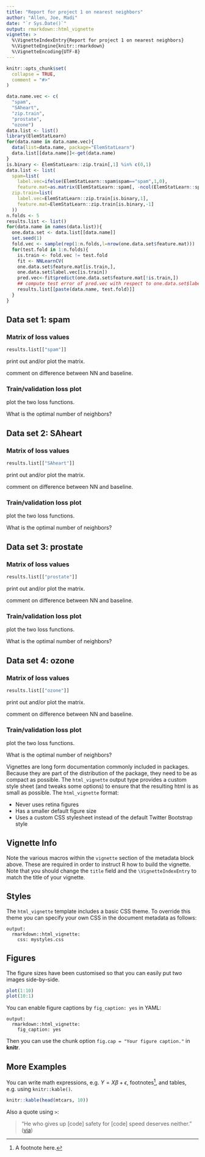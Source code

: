 ```yaml
---
title: "Report for project 1 on nearest neighbors"
author: "Allen, Joe, Madi"
date: "`r Sys.Date()`"
output: rmarkdown::html_vignette
vignette: >
  %\VignetteIndexEntry{Report for project 1 on nearest neighbors}
  %\VignetteEngine{knitr::rmarkdown}
  %\VignetteEncoding{UTF-8}
---
```


```r
knitr::opts_chunk$set(
  collapse = TRUE,
  comment = "#>"
)
```

```r
data.name.vec <- c(
  "spam",
  "SAheart",
  "zip.train",
  "prostate",
  "ozone")
data.list <- list()
library(ElemStatLearn)
for(data.name in data.name.vec){
  data(list=data.name, package="ElemStatLearn")
  data.list[[data.name]]<-get(data.name)
}
is.binary <- ElemStatLearn::zip.train[,1] %in% c(0,1)
data.list <- list(
  spam=list(
    label.vec=ifelse(ElemStatLearn::spam$spam=="spam",1,0),
    feature.mat=as.matrix(ElemStatLearn::spam[, -ncol(ElemStatLearn::spam)])),
  zip.train=list(
    label.vec=ElemStatLearn::zip.train[is.binary,1],
    feature.mat=ElemStatLearn::zip.train[is.binary,-1]
  ))
n.folds <- 5
results.list <- list()
for(data.name in names(data.list)){
  one.data.set <- data.list[[data.name]]
  set.seed(1)
  fold.vec <- sample(rep(1:n.folds,l=nrow(one.data.set$feature.mat)))
  for(test.fold in 1:n.folds){
    is.train <- fold.vec != test.fold
    fit <- NNLearnCV(
    one.data.set$feature.mat[is.train,],
    one.data.set$label.vec[is.train])
    pred.vec<-fit$predict(one.data.set$feature.mat[!is.train,])
    ## compute test error of pred.vec with respect to one.data.set$label.vec[!is.train]
    results.list[[paste(data.name, test.fold)]]
  }
}

```
## Data set 1: spam

### Matrix of loss values
```r
results.list[["spam"]]
```
print out and/or plot the matrix.

comment on difference between NN and baseline.

### Train/validation loss plot

plot the two loss functions.

What is the optimal number of neighbors?

## Data set 2: SAheart

### Matrix of loss values

```r
results.list[["SAheart"]]
```

print out and/or plot the matrix.

comment on difference between NN and baseline.

### Train/validation loss plot

plot the two loss functions.

What is the optimal number of neighbors?

## Data set 3: prostate

### Matrix of loss values

```r
results.list[["prostate"]]
```

print out and/or plot the matrix.

comment on difference between NN and baseline.

### Train/validation loss plot

plot the two loss functions.

What is the optimal number of neighbors?

## Data set 4: ozone

### Matrix of loss values

```r
results.list[["ozone"]]
```

print out and/or plot the matrix.

comment on difference between NN and baseline.

### Train/validation loss plot

plot the two loss functions.

What is the optimal number of neighbors?




Vignettes are long form documentation commonly included in packages. Because they are part of the distribution of the package, they need to be as compact as possible. The `html_vignette` output type provides a custom style sheet (and tweaks some options) to ensure that the resulting html is as small as possible. The `html_vignette` format:

- Never uses retina figures
- Has a smaller default figure size
- Uses a custom CSS stylesheet instead of the default Twitter Bootstrap style

## Vignette Info

Note the various macros within the `vignette` section of the metadata block above. These are required in order to instruct R how to build the vignette. Note that you should change the `title` field and the `\VignetteIndexEntry` to match the title of your vignette.

## Styles

The `html_vignette` template includes a basic CSS theme. To override this theme you can specify your own CSS in the document metadata as follows:

    output: 
      rmarkdown::html_vignette:
        css: mystyles.css

## Figures

The figure sizes have been customised so that you can easily put two images side-by-side. 

```r
plot(1:10)
plot(10:1)
```

You can enable figure captions by `fig_caption: yes` in YAML:

    output:
      rmarkdown::html_vignette:
        fig_caption: yes

Then you can use the chunk option `fig.cap = "Your figure caption."` in **knitr**.

## More Examples

You can write math expressions, e.g. $Y = X\beta + \epsilon$, footnotes^[A footnote here.], and tables, e.g. using `knitr::kable()`.

```r
knitr::kable(head(mtcars, 10))
```

Also a quote using `>`:

> "He who gives up [code] safety for [code] speed deserves neither."
([via](https://twitter.com/hadleywickham/status/504368538874703872))
